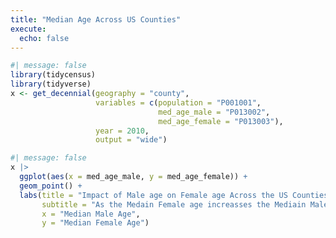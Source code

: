 ```yaml
---
title: "Median Age Across US Counties"
execute: 
  echo: false
---
```



```r
#| message: false
library(tidycensus)
library(tidyverse)
x <- get_decennial(geography = "county", 
                   variables = c(population = "P001001", 
                                 med_age_male = "P013002", 
                                 med_age_female = "P013003"), 
                   year = 2010, 
                   output = "wide")
```


```r
#| message: false
x |>
  ggplot(aes(x = med_age_male, y = med_age_female)) +
  geom_point() +
  labs(title = "Impact of Male age on Female age Across the US Counties",
       subtitle = "As the Medain Female age increasses the Mediain Male age does as well",
       x = "Median Male Age", 
       y = "Median Female Age")
```

